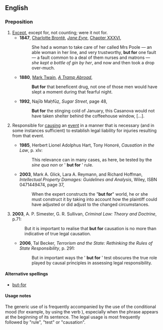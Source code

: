 ==English==
===Preposition===
{{en-prep|pos=[[but]] [[for]]}}

# [[except|Except]], except for, not counting; were it not for.
#* '''1847''', [[w:Charlotte Brontë|Charlotte Brontë]], ''[[w:Jane Eyre|Jane Eyre]]'', [[s:Jane Eyre/Chapter XXXVI|Chapter XXXVI]],
#*: She had a woman to take care of her called Mrs Poole — an able woman in her line, and very trustworthy, '''but for''' one fault — a fault common to a deal of them nurses and matrons — ''she kept a bottle of gin by her'', and now and then took a drop over-much.
#* '''1880''', [[w:Mark Twain|Mark Twain]], ''[[w:A Tramp Abroad|A Tramp Abroad]]'',
#*: '''But for''' that beneficent drug, not one of those men would have slept a moment during that fearful night.  
#* '''1992''', Najīb Maḥfūẓ, ''Sugar Street'', page 48,
#*: '''But for''' the stinging cold of January, this Casanova would not have taken shelter behind the coffeehouse window, […].
# {{law}} Responsible for [[cause|causing]] an [[event]] in a manner that is necessary (and in some instances sufficient) to establish legal liability for injuries resulting from that event.
#*'''1985''', Herbert Lionel Adolphus Hart, Tony Honoré, ''Causation in the Law'', p. xlv:
#*:This relevance can in many cases, as here, be tested by the ''sine qua non'' or ' '''but for''' ' rule. 
#*'''2003''', Mark A. Glick, Lara A. Reymann, and Richard Hoffman, ''Intellectual Property Damages: Guidelines and Analysis'', Wiley, ISBN 0471449474, page 37,
#*:When the expert constructs the "'''but for'''" world, he or she must construct it by taking into account how the plaintiff could have adjusted or did adjust to the changed circumstances.
#'''2003''', A. P. Simester, G. R. Sullivan, ''Criminal Law: Theory and Doctrine'', p.71:
#:But it is important to realise that '''but for''' causation is no more than indicative of true legal causation.
#*'''2006''', Tal Becker, ''Terrorism and the State: Rethinking the Rules of State Responsibility'', p. 291:
#*:But in important ways the ' '''but for''' ' test obscures the true role played by causal principles in assessing legal responsibility.

====Alternative spellings====

* {{sense|legal term}} [[but-for]]

====Usage notes====
The generic use of {{term||but for}} is frequently accompanied by the use of the conditional mood (for example, by using the verb {{term|would}}), especially when the {{term||but for}} phrase appears at the beginning of its sentence. The legal usage is most frequently followed by "rule", "test" or "causation".